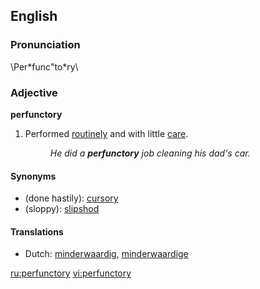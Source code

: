==English==

===Pronunciation===
\Per*func"to*ry\

===Adjective===
'''perfunctory'''
# Performed [[routinely]] and with little [[care]].
#:''He did a '''perfunctory''' job cleaning his dad's car.''

====Synonyms====
*(done hastily): [[cursory]]
*(sloppy): [[slipshod]]

====Translations====
*Dutch: [[minderwaardig]], [[minderwaardige]]

[[ru:perfunctory]]
[[vi:perfunctory]]